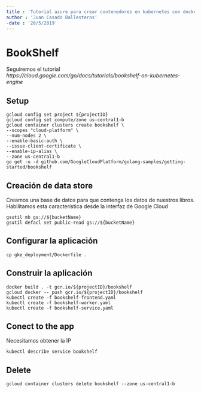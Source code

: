 ```yaml
---
title : 'Tutorial azure para crear contenedores en kubernetes con docker'
author : 'Juan Casado Ballesteros'
-date : '20/5/2019'
---
```


[//run]: # (pandoc gcloud_bookshelf.rmd -o gcloud_bookshelf.pdf && open gcloud_bookshelf.pdf)
[//projecrtID]: # (projectID=bookshelf-tutorial-container)
[//clusterName]: # (clusterName=bookshelf-tutorial-cluster)
[//bucketName]: # (bucketName=bookshelf-tutorial-bucket-datastor)

# BookShelf

Seguiremos el tutorial *https://cloud.google.com/go/docs/tutorials/bookshelf-on-kubernetes-engine*

## Setup

```(bash)
gcloud config set project ${projectID}
gcloud config set compute/zone us-central1-b
gcloud container clusters create bookshelf \
--scopes "cloud-platform" \
--num-nodes 2 \
--enable-basic-auth \
--issue-client-certificate \
--enable-ip-alias \
--zone us-central1-b
go get -u -d github.com/GoogleCloudPlatform/golang-samples/getting-started/bookshelf
```

## Creación de data store

Creamos una base de datos para que contenga los datos de nuestros libros.
Habilitamos esta característica desde la interfaz de Google Cloud

```(bash)
gsutil mb gs://${bucketName}
gsutil defacl set public-read gs://${bucketName}
```

## Configurar la aplicación

```(bash)
cp gke_deployment/Dockerfile .
```

## Construir la aplicación

```(bash)
docker build . -t gcr.io/${projectID}/bookshelf
gcloud docker -- push gcr.io/${projectID}/bookshelf
kubectl create -f bookshelf-frontend.yaml
kubectl create -f bookshelf-worker.yaml
kubectl create -f bookshelf-service.yaml
```

## Conect to the app

Necesitamos obtener la IP

```(bash)
kubectl describe service bookshelf
```

## Delete

```(bash)
gcloud container clusters delete bookshelf --zone us-central1-b
```

